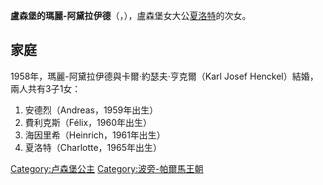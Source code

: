 {{Otheruses|subject=一位盧森堡公主|other=同名的盧森堡女大公|玛丽·阿黛拉伊德 (卢森堡大公)}}
{{Infobox noble
| name        = 瑪麗-阿黛拉伊德
| image       = Mariage Marie-Adelaïde de Luxembourg Karl Josef Graf Henckel von Donnersmarck , 10APR58-109 cropped 2.jpg
| birth_date  = {{Birth date|df=y|1924|5|21}}
| birth_place = [[科爾馬-貝格|科爾馬-貝格]]
| death_date  = {{Death date and age|df=y|2007|2|28|1924|5|21}}
| death_place = [[菲施巴赫_(梅尔施县)|菲施巴赫]]
| noble family= [[拿騷王朝|拿騷-威爾堡]]
| father      = [[费利克斯亲王_(卢森堡亲王)|波旁-帕爾馬的費利克斯]]
| mother      = [[夏洛特_(卢森堡大公)|盧森堡女大公夏洛特]]
}}
'''盧森堡的瑪麗-阿黛拉伊德'''（{{lang-fr|Marie-Adélaïde de Luxembourg}}，{{bd|1924年|5月21日|2007年|2月28日}}），盧森堡女大公[[夏洛特_(卢森堡大公)|夏洛特]]的次女。

== 家庭 ==
1958年，瑪麗-阿黛拉伊德與卡爾·約瑟夫·亨克爾（Karl Josef Henckel）結婚，兩人共有3子1女：
# 安德烈（Andreas，1959年出生）
# 費利克斯（Félix，1960年出生）
# 海因里希（Heinrich，1961年出生）
# 夏洛特（Charlotte，1965年出生）

[[Category:卢森堡公主|Category:卢森堡公主]]
[[Category:波旁-帕爾馬王朝|Category:波旁-帕爾馬王朝]]